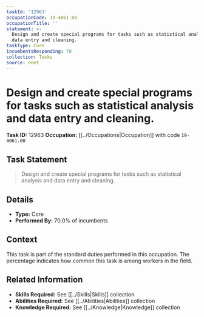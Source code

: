 ```yaml
---
taskId: '12963'
occupationCode: 19-4061.00
occupationTitle: ''
statement: >-
  Design and create special programs for tasks such as statistical analysis and
  data entry and cleaning.
taskType: Core
incumbentsResponding: 70
collection: Tasks
source: onet
---
```

# Design and create special programs for tasks such as statistical analysis and data entry and cleaning.

**Task ID:** 12963
**Occupation:** [[../Occupations|Occupation]] with code `19-4061.00`

## Task Statement

> Design and create special programs for tasks such as statistical analysis and data entry and cleaning.

## Details

- **Type:** Core
- **Performed By:** 70.0% of incumbents

## Context

This task is part of the standard duties performed in this occupation. The percentage indicates how common this task is among workers in the field.

## Related Information

- **Skills Required:** See [[../Skills|Skills]] collection
- **Abilities Required:** See [[../Abilities|Abilities]] collection
- **Knowledge Required:** See [[../Knowledge|Knowledge]] collection
